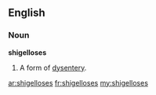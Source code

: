 ==English==

===Noun===
'''shigelloses'''

# {{medicine}} {{plural of|[[shigellosis]]}}  A form of [[dysentery]].

[[ar:shigelloses]]
[[fr:shigelloses]]
[[my:shigelloses]]